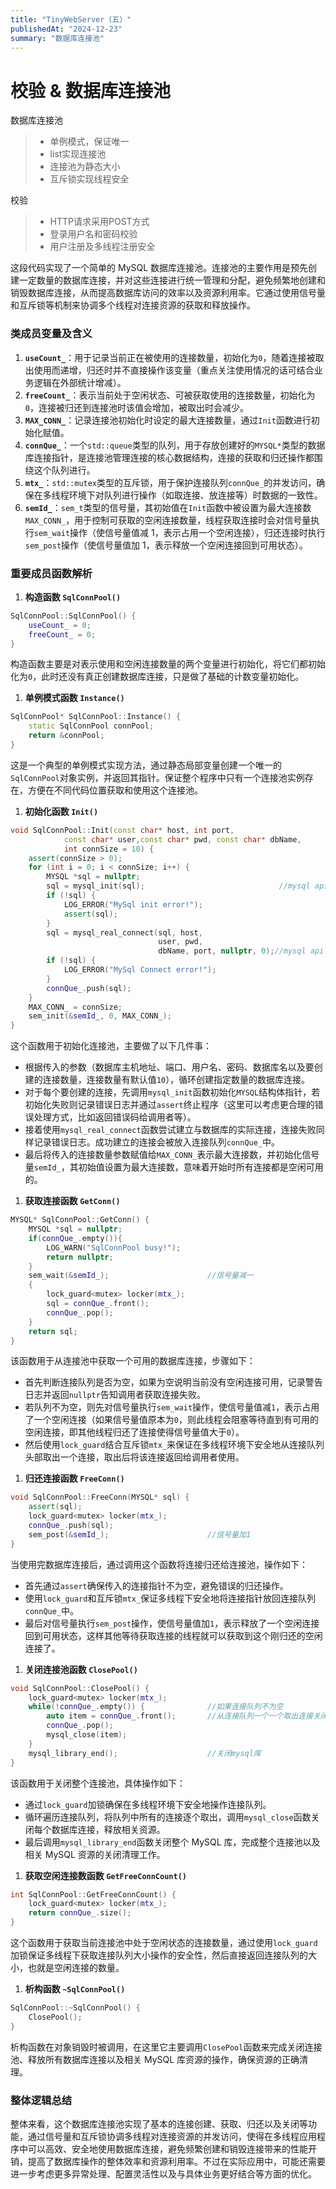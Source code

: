 ```yaml
---
title: "TinyWebServer（五）"
publishedAt: "2024-12-23"
summary: "数据库连接池"
---
```


# 校验 & 数据库连接池



数据库连接池

> - 单例模式，保证唯一
> - list实现连接池
> - 连接池为静态大小
> - 互斥锁实现线程安全

校验

> - HTTP请求采用POST方式
> - 登录用户名和密码校验
> - 用户注册及多线程注册安全

这段代码实现了一个简单的 MySQL 数据库连接池。连接池的主要作用是预先创建一定数量的数据库连接，并对这些连接进行统一管理和分配，避免频繁地创建和销毁数据库连接，从而提高数据库访问的效率以及资源利用率。它通过使用信号量和互斥锁等机制来协调多个线程对连接资源的获取和释放操作。

### 类成员变量及含义

1. **`useCount_`**：用于记录当前正在被使用的连接数量，初始化为`0`，随着连接被取出使用而递增，归还时并不直接操作该变量（重点关注使用情况的话可结合业务逻辑在外部统计增减）。
2. **`freeCount_`**：表示当前处于空闲状态、可被获取使用的连接数量，初始化为`0`，连接被归还到连接池时该值会增加，被取出时会减少。
3. **`MAX_CONN_`**：记录连接池初始化时设定的最大连接数量，通过`Init`函数进行初始化赋值。
4. **`connQue_`**：一个`std::queue`类型的队列，用于存放创建好的`MYSQL*`类型的数据库连接指针，是连接池管理连接的核心数据结构，连接的获取和归还操作都围绕这个队列进行。
5. **`mtx_`**：`std::mutex`类型的互斥锁，用于保护连接队列`connQue_`的并发访问，确保在多线程环境下对队列进行操作（如取连接、放连接等）时数据的一致性。
6. **`semId_`**：`sem_t`类型的信号量，其初始值在`Init`函数中被设置为最大连接数`MAX_CONN_`，用于控制可获取的空闲连接数量，线程获取连接时会对信号量执行`sem_wait`操作（使信号量值减 1，表示占用一个空闲连接），归还连接时执行`sem_post`操作（使信号量值加 1，表示释放一个空闲连接回到可用状态）。

### 重要成员函数解析

1. **构造函数 `SqlConnPool()`**

```cpp
SqlConnPool::SqlConnPool() {
    useCount_ = 0;
    freeCount_ = 0;
}
```

构造函数主要是对表示使用和空闲连接数量的两个变量进行初始化，将它们都初始化为`0`，此时还没有真正创建数据库连接，只是做了基础的计数变量初始化。

1. **单例模式函数 `Instance()`**

```cpp
SqlConnPool* SqlConnPool::Instance() {
    static SqlConnPool connPool;
    return &connPool;
}
```

这是一个典型的单例模式实现方法，通过静态局部变量创建一个唯一的`SqlConnPool`对象实例，并返回其指针。保证整个程序中只有一个连接池实例存在，方便在不同代码位置获取和使用这个连接池。

1. **初始化函数 `Init()`**

```cpp
void SqlConnPool::Init(const char* host, int port,
            const char* user,const char* pwd, const char* dbName,
            int connSize = 10) {
    assert(connSize > 0);
    for (int i = 0; i < connSize; i++) {
        MYSQL *sql = nullptr;
        sql = mysql_init(sql);								//mysql api
        if (!sql) {
            LOG_ERROR("MySql init error!");
            assert(sql);
        }
        sql = mysql_real_connect(sql, host,
                                 user, pwd,
                                 dbName, port, nullptr, 0);//mysql api
        if (!sql) {
            LOG_ERROR("MySql Connect error!");
        }
        connQue_.push(sql);
    }
    MAX_CONN_ = connSize;
    sem_init(&semId_, 0, MAX_CONN_);
}
```

这个函数用于初始化连接池，主要做了以下几件事：

- 根据传入的参数（数据库主机地址、端口、用户名、密码、数据库名以及要创建的连接数量，连接数量有默认值`10`），循环创建指定数量的数据库连接。
- 对于每个要创建的连接，先调用`mysql_init`函数初始化`MYSQL`结构体指针，若初始化失败则记录错误日志并通过`assert`终止程序（这里可以考虑更合理的错误处理方式，比如返回错误码给调用者等）。
- 接着使用`mysql_real_connect`函数尝试建立与数据库的实际连接，连接失败同样记录错误日志。成功建立的连接会被放入连接队列`connQue_`中。
- 最后将传入的连接数量参数赋值给`MAX_CONN_`表示最大连接数，并初始化信号量`semId_`，其初始值设置为最大连接数，意味着开始时所有连接都是空闲可用的。

1. **获取连接函数 `GetConn()`**

```cpp
MYSQL* SqlConnPool::GetConn() {             
    MYSQL *sql = nullptr;
    if(connQue_.empty()){
        LOG_WARN("SqlConnPool busy!");
        return nullptr;
    }
    sem_wait(&semId_);                      //信号量减一
    {
        lock_guard<mutex> locker(mtx_);
        sql = connQue_.front();
        connQue_.pop();
    }
    return sql;
}
```

该函数用于从连接池中获取一个可用的数据库连接，步骤如下：

- 首先判断连接队列是否为空，如果为空说明当前没有空闲连接可用，记录警告日志并返回`nullptr`告知调用者获取连接失败。
- 若队列不为空，则先对信号量执行`sem_wait`操作，使信号量值减`1`，表示占用了一个空闲连接（如果信号量值原本为`0`，则此线程会阻塞等待直到有可用的空闲连接，即其他线程归还了连接使得信号量值大于`0`）。
- 然后使用`lock_guard`结合互斥锁`mtx_`来保证在多线程环境下安全地从连接队列头部取出一个连接，取出后将该连接返回给调用者使用。

1. **归还连接函数 `FreeConn()`**

```cpp
void SqlConnPool::FreeConn(MYSQL* sql) {
    assert(sql);
    lock_guard<mutex> locker(mtx_);
    connQue_.push(sql);
    sem_post(&semId_);                      //信号量加1
}
```

当使用完数据库连接后，通过调用这个函数将连接归还给连接池，操作如下：

- 首先通过`assert`确保传入的连接指针不为空，避免错误的归还操作。
- 使用`lock_guard`和互斥锁`mtx_`保证多线程下安全地将连接指针放回连接队列`connQue_`中。
- 最后对信号量执行`sem_post`操作，使信号量值加`1`，表示释放了一个空闲连接回到可用状态，这样其他等待获取连接的线程就可以获取到这个刚归还的空闲连接了。

1. **关闭连接池函数 `ClosePool()`**

```cpp
void SqlConnPool::ClosePool() {
    lock_guard<mutex> locker(mtx_);
    while(!connQue_.empty()) {              //如果连接队列不为空
        auto item = connQue_.front();       //从连接队列一个一个取出连接关闭
        connQue_.pop();
        mysql_close(item);                  
    }
    mysql_library_end();                    //关闭mysql库
}
```

该函数用于关闭整个连接池，具体操作如下：

- 通过`lock_guard`加锁确保在多线程环境下安全地操作连接队列。
- 循环遍历连接队列，将队列中所有的连接逐个取出，调用`mysql_close`函数关闭每个数据库连接，释放相关资源。
- 最后调用`mysql_library_end`函数关闭整个 MySQL 库，完成整个连接池以及相关 MySQL 资源的关闭清理工作。

1. **获取空闲连接数函数 `GetFreeConnCount()`**

```cpp
int SqlConnPool::GetFreeConnCount() {
    lock_guard<mutex> locker(mtx_);
    return connQue_.size();
}
```

这个函数用于获取当前连接池中处于空闲状态的连接数量，通过使用`lock_guard`加锁保证多线程下获取连接队列大小操作的安全性，然后直接返回连接队列的大小，也就是空闲连接的数量。

1. **析构函数 `~SqlConnPool()`**

```cpp
SqlConnPool::~SqlConnPool() {
    ClosePool();
}
```

析构函数在对象销毁时被调用，在这里它主要调用`ClosePool`函数来完成关闭连接池、释放所有数据库连接以及相关 MySQL 库资源的操作，确保资源的正确清理。

### 整体逻辑总结

整体来看，这个数据库连接池实现了基本的连接创建、获取、归还以及关闭等功能，通过信号量和互斥锁协调多线程对连接资源的并发访问，使得在多线程应用程序中可以高效、安全地使用数据库连接，避免频繁创建和销毁连接带来的性能开销，提高了数据库操作的整体效率和资源利用率。不过在实际应用中，可能还需要进一步考虑更多异常处理、配置灵活性以及与具体业务更好结合等方面的优化。